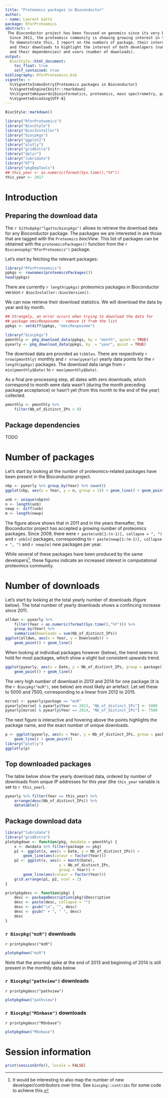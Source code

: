 ```yaml
---
title: "Proteomics packages in Bioconductor"
author: 
- name: Laurent Gatto
package: RforProteomics
abstract: >
 The Bioconductor project has been focused on genomics since its very beginning. 
  Since 2011, the proteomics community is showing growing interest in the project. 
  To demonstrate this, I report on the numbers of package, their interdependencies 
  and their downloads to highlight the interest of both developers (number of packages 
  and their dependencies) and users (number of downloads).  
output:
  BiocStyle::html_document:
    toc_float: true
    self_contained: true	
bibliography: RforProteomics.bib
vignette: >
  %\VignetteIndexEntry{Proteomics packages in Bioconductor}
  %\VignetteEngine{knitr::rmarkdown}
  %%\VignetteKeywords{bioinformatics, proteomics, mass spectrometry, package}
  %\VignetteEncoding{UTF-8}
---
```


```r
BiocStyle::markdown()
```

```r
library("RforProteomics")
library("BiocStyle")
library("BiocInstaller")
library("biocpkgs")
library("ggplot2")
library("plotly")
library("gridExtra")
library("dplyr")
library("lubridate")
library("DT")
library("pkgDepTools")
## this_year <- as.numeric(format(Sys.time(),"%Y"))
this_year <- 2017
```

# Introduction

## Preparing the download data {-}

The `r Githubpkg("lgatto/biocpkgs")` allows to retrieve the download
data for any Bioconductor package. The packages we are interested in
are those that are tagged with the `Proteomics` *biocView*. This list
of packages can be obtained with the `proteomicsPackages()` function
from the `r Biocannopkg("RforProteomics")` package.

Let's start by fetching the relevant packages:

```r
library("RforProteomics")
ppkgs <- rownames(proteomicsPackages())
head(ppkgs)
```

There are currently `r length(ppkgs)` proteomics packages in
Bioconductor version `r BiocInstaller::biocVersion()`.

We can now retrieve their download statistics. We will download the
data by year and by month.

```r
## Strangely, an error occurs when trying to download the data for
## package omicRexposome - remove it from the list
ppkgs <- setdiff(ppkgs, "omicRexposome")
```

```r
library("biocpkgs")
pmonthly <- pkg_download_data(ppkgs, by = "month", quiet = TRUE)
pyearly <- pkg_download_data(ppkgs, by  = "year", quiet = TRUE)
```

The download data are provided as `tibbles`. There are respectively
`r nrow(pmonthly)` monthly and `r nrow(pyearly)` yearly data points
for the `r length(ppkgs)` packages. The download data range from 
`r min(pmonthly$Date)` to `r max(pmonthly$Date)`. 

As a final pre-processing step, all dates with zero downloads, which
correspond to month were data wasn't (during the month preceding
package acceptance) or hasn't yet (from this month to the end of the
year) collected.

```r
pmonthly <- pmonthly %>%
    filter(Nb_of_distinct_IPs > 0)
```

## Package dependencies

TODO

# Number of packages

Let's start by looking at the number of proteomics-related packages
have been present in the Bioconductor project. 

```r
nbp <- pyearly %>% group_by(Year) %>% count()
ggplot(nbp, aes(x = Year, y = n, group = 1)) + geom_line() + geom_point()
```

```r
unb <- unique(nbp$n)
n <- length(unb)
newp <- diff(unb)
m <- length(newp)
```
The figure above shows that in 2011 and in the years thereafter, the
Bioconductor project has accepted a growing number of proteomics
packages. Since 2009, there were `r paste(unb[1:(n-1)], collapse = ", ")`
and `r unb[n]` packages, corresponding to 
`r paste(newp[1:(m-1)], collapse = ", ")` and `r newp[m]` 
new packages per year.

While several of these packages have been produced by the same
developers^[It would be interesting to also map the number of new
developer/contributors over time. See `biocpkg::contribs` for some
code to achieve this.], these figures indicate an increased interest
in computational proteomics community.

# Number of downloads 

Let's start by looking at the total yearly number of downloads (figure
below). The total number of yearly downloads shows a confincing
increase since 2011. 

```r
alldwn <- pyearly %>%
    filter(Year < as.numeric(format(Sys.time(),"%Y"))) %>%
    group_by(Year) %>%
    summarise(Downloads = sum(Nb_of_distinct_IPs))
ggplot(alldwn, aes(x = Year, y = Downloads)) +
    geom_point() + geom_line()
```

When looking at individual packages however (below), the trend seems
to hold for most packages, which show a slight but consistent
upwards trend.

```r
ggplot(pyearly, aes(x = Date, y = Nb_of_distinct_IPs, group = package)) +
    geom_point() + geom_line() 
```

The very high number of download in 2013 and 2014 for one package (it
is the `r Biocpkg("mzR")`, see below) are most likely an artefact. Let
set these to 5000 and 7500, corresponding to a linear from 2012 to
2015.

```r
mzrsel <- pyearly$package == "mzR"
pyearly[mzrsel & pyearly$Year == 2013, "Nb_of_distinct_IPs"] <- 5000
pyearly[mzrsel & pyearly$Year == 2014, "Nb_of_distinct_IPs"] <- 7500
```

The next figure is interactive and hovering above the points
highlights the package name, and the exact number of unique downloads.

```r
p <- ggplot(pyearly, aes(x = Year, y = Nb_of_distinct_IPs, group = package)) +
    geom_line() + geom_point()
library("plotly")
ggplotly(p)
```

## Top downloaded packages

The table below show the yearly download data, ordered by number of
downloads from unque IP addresses for this year (the `this_year`
variable is set to `r this_year`).

```r
pyearly %>% filter(Year == this_year) %>%
    arrange(desc(Nb_of_distinct_IPs)) %>%
    datatable()
```

## Package download data

```r
library("lubridate")
library("gridExtra")
plotpkgdown <- function(pkg, dwndata = pmonthly) {
    x <- dwndata %>% filter(package == pkg)
    p1 <- ggplot(x, aes(x = Date, y = Nb_of_distinct_IPs)) +
        geom_line(aes(colour = factor(Year)))
    p2 <- ggplot(x, aes(x = month(Date),
                        y = Nb_of_distinct_IPs,
                        group = Year)) +
        geom_line(aes(colour = factor(Year)))
    grid.arrange(p1, p2, ncol = 2)
}
```

```r
printpkgdesc <- function(pkg) {
    desc <- packageDescription(pkg)$Description
    desc <- paste(desc, collapse = "")
    desc <- gsub("\n", "", desc)
    desc <- gsub(" + ", " ", desc)
    desc
}
```

### `r Biocpkg("mzR")` downloads {-}

`r printpkgdesc("mzR")`

```r
plotpkgdown("mzR")
```

Note that the anormal spike at the end of 2013 and beginning of 2014
is still present in the monthly data below.

### `r Biocpkg("pathview")` downloads {-}

`r printpkgdesc("pathview")`

```r
plotpkgdown("pathview")
```

### `r Biocpkg("MSnbase")` downloads {-}

`r printpkgdesc("MSnbase")`

```r
plotpkgdown("MSnbase")
```


# Session information

```r
print(sessionInfo(), locale = FALSE)
```
